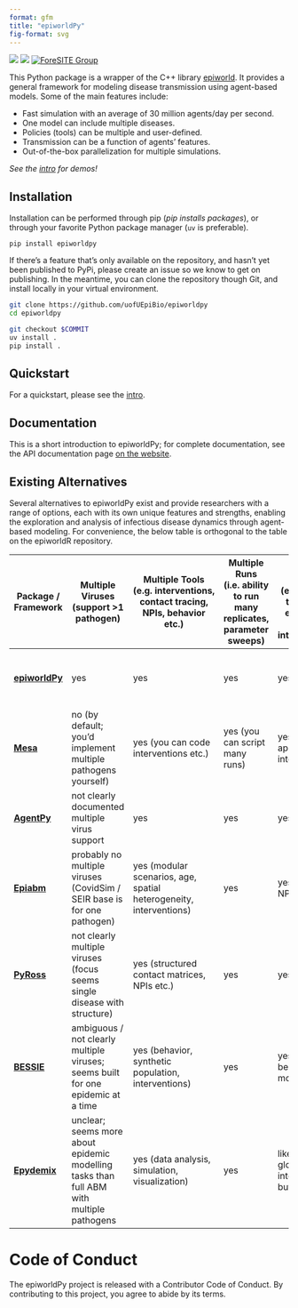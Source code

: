 ```yaml
---
format: gfm
title: "epiworldPy"
fig-format: svg
---
```


[![](https://github.com/UofUEpiBio/epiworldpy/actions/workflows/pip.yaml/badge.svg)](https://github.com/UofUEpiBio/epiworldpy/actions/workflows/pip.yaml)
[![](https://img.shields.io/pypi/v/epiworldpy.svg)](https://pypi.org/project/epiworldpy)
[![ForeSITE Group](https://github.com/EpiForeSITE/software/blob/e82ed88f75e0fe5c0a1a3b38c2b94509f122019c/docs/assets/foresite-software-badge.svg)](https://github.com/EpiForeSITE)

This Python package is a wrapper of the C++ library [epiworld][epiworld].
It provides a general framework for modeling disease transmission using
agent-based models. Some of the main features include:

- Fast simulation with an average of 30 million agents/day per second.
- One model can include multiple diseases.
- Policies (tools) can be multiple and user-defined.
- Transmission can be a function of agents’ features.
- Out-of-the-box parallelization for multiple simulations.

*See the [intro](docs/intro.md) for demos!*

[epiworld]: https://github.com/UofUEpiBio/epiworld

## Installation

Installation can be performed through pip (*pip installs packages*), or
through your favorite Python package manager (`uv` is preferable).

```
pip install epiworldpy
```

If there’s a feature that's only available on the repository, and hasn’t
yet been published to PyPi, please create an issue so we know to get on
publishing. In the meantime, you can clone the repository though Git,
and install locally in your virtual environment.

``` bash
git clone https://github.com/uofUEpiBio/epiworldpy
cd epiworldpy

git checkout $COMMIT
uv install .
pip install .
```

## Quickstart

For a quickstart, please see the [intro](docs/intro.md).

## Documentation

This is a short introduction to epiworldPy; for complete documentation,
see the API documentation page [on the website][api].

[api]: https://uofuepibio.github.io/epiworldpy

## Existing Alternatives

Several alternatives to epiworldPy exist and provide researchers with a
range of options, each with its own unique features and strengths,
enabling the exploration and analysis of infectious disease dynamics
through agent-based modeling. For convenience, the below table is orthogonal
to the table on the epiworldR repository.

| Package / Framework | Multiple Viruses (support >1 pathogen) | Multiple Tools (e.g. interventions, contact tracing, NPIs, behavior etc.) | Multiple Runs (i.e. ability to run many replicates, parameter sweeps) | Global Actions (e.g. policies that affect everyone / global interventions) | Built-in Epidemiological Models (SIR, SEIR, etc.) | Dependencies / Notes | Activity / Maturity |
|---|---|---|---|---|---|---|---|
| [**epiworldPy**](https://github.com/UofUEpiBio/epiworldpy) | yes | yes | yes | yes | yes | Python ≥ 3.7; available on PyPI; supports parallel simulations | Active; wrapper of epiworld C++ library |
| [**Mesa**](https://mesa.readthedocs.io/) | no (by default; you'd implement multiple pathogens yourself) | yes (you can code interventions etc.) | yes (you can script many runs) | yes (you can apply global interventions) | no built-in epidemic models per se; it's a general ABM toolkit | Python, uses standard scientific stack (NumPy, etc.); has visualization components | Active, widely used; good documentation |
| [**AgentPy**](https://agentpy.readthedocs.io/) | not clearly documented multiple virus support | yes | yes | yes | no default epidemic models; more general ABM framework | Python, integrates with Jupyter etc. | Relatively newer but seems stable |
| [**Epiabm**](https://github.com/SABS-R3-Epidemiology/epiabm) | probably no multiple viruses (CovidSim / SEIR base is for one pathogen) | yes (modular scenarios, age, spatial heterogeneity, interventions) | yes | yes (global NPIs etc.) | yes (SEIR, more compartments) | Python & C++ backends; modular; has docs, tests | Recently published, growing |
| [**PyRoss**](https://arxiv.org/abs/2005.09625) | not clearly multiple viruses (focus seems single disease with structure) | yes (structured contact matrices, NPIs etc.) | yes | yes | yes (age structured ODE/compartmental etc.) | Python, requires numpy, scipy etc. | Relatively mature; used in COVID work |
| [**BESSIE**](https://arxiv.org/abs/2203.11414) | ambiguous / not clearly multiple viruses; seems built for one epidemic at a time | yes (behavior, synthetic population, interventions) | yes | yes (policies / behavior modules) | yes (standard epidemic spread etc.) | Python; synthetic populations, behavior plugins | Active, though specific to research contexts |
| [**Epydemix**](https://www.medrxiv.org/content/10.1101/2025.05.07.25327151v1.full.pdf) | unclear; seems more about epidemic modelling tasks than full ABM with multiple pathogens | yes (data analysis, simulation, visualization) | yes | likely supports global interventions, but unclear | yes (epidemic models) | Python package, uses scientific stack | Newer; preprint stage; less ABM complexity |

# Code of Conduct

The epiworldPy project is released with a Contributor Code of Conduct.
By contributing to this project, you agree to abide by its terms.
